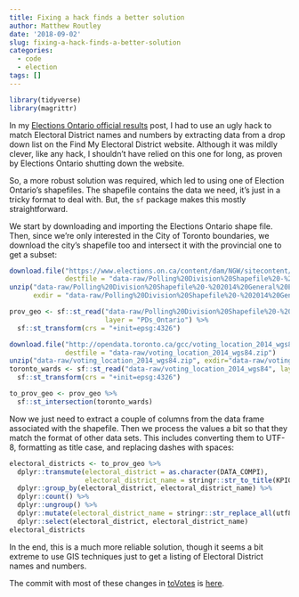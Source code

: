 ```yaml
---
title: Fixing a hack finds a better solution
author: Matthew Routley
date: '2018-09-02'
slug: fixing-a-hack-finds-a-better-solution
categories:
  - code
  - election
tags: []
---
```


```r
library(tidyverse)
library(magrittr)
```

In my [Elections Ontario official results](https://matt.routleynet.org/post/elections-ontario-official-results/) post, I had to use an ugly hack to match Electoral District names and numbers by extracting data from a drop down list on the Find My Electoral District website. Although it was mildly clever, like any hack, I shouldn't have relied on this one for long, as proven by Elections Ontario shutting down the website. 

So, a more robust solution was required, which led to using one of Election Ontario's shapefiles. The shapefile contains the data we need, it's just in a tricky format to deal with. But, the `sf` package makes this mostly straightforward.

We start by downloading and importing the Elections Ontario shape file. Then, since we're only interested in the City of Toronto boundaries, we download the city's shapefile too and intersect it with the provincial one to get a subset:

```r
download.file("https://www.elections.on.ca/content/dam/NGW/sitecontent/2016/preo/shapefiles/Polling%20Division%20Shapefile%20-%202014%20General%20Election.zip", 
              destfile = "data-raw/Polling%20Division%20Shapefile%20-%202014%20General%20Election.zip")
unzip("data-raw/Polling%20Division%20Shapefile%20-%202014%20General%20Election.zip", 
      exdir = "data-raw/Polling%20Division%20Shapefile%20-%202014%20General%20Election")

prov_geo <- sf::st_read("data-raw/Polling%20Division%20Shapefile%20-%202014%20General%20Election", 
                        layer = "PDs_Ontario") %>%
  sf::st_transform(crs = "+init=epsg:4326")

download.file("http://opendata.toronto.ca/gcc/voting_location_2014_wgs84.zip",
              destfile = "data-raw/voting_location_2014_wgs84.zip")
unzip("data-raw/voting_location_2014_wgs84.zip", exdir="data-raw/voting_location_2014_wgs84")
toronto_wards <- sf::st_read("data-raw/voting_location_2014_wgs84", layer = "VOTING_LOCATION_2014_WGS84") %>%
  sf::st_transform(crs = "+init=epsg:4326")

to_prov_geo <- prov_geo %>%
  sf::st_intersection(toronto_wards)
```

Now we just need to extract a couple of columns from the data frame associated with the shapefile. Then we process the values a bit so that they match the format of other data sets. This includes converting them to UTF-8, formatting as title case, and replacing dashes with spaces:

```r
electoral_districts <- to_prov_geo %>%
  dplyr::transmute(electoral_district = as.character(DATA_COMPI),
                   electoral_district_name = stringr::str_to_title(KPI04)) %>%
  dplyr::group_by(electoral_district, electoral_district_name) %>%
  dplyr::count() %>%
  dplyr::ungroup() %>%
  dplyr::mutate(electoral_district_name = stringr::str_replace_all(utf8::as_utf8(electoral_district_name), "\u0097", " ")) %>%
  dplyr::select(electoral_district, electoral_district_name)
electoral_districts
```

In the end, this is a much more reliable solution, though it seems a bit extreme to use GIS techniques just to get a listing of Electoral District names and numbers. 

The commit with most of these changes in [toVotes](https://github.com/Psepho/toVotes) is [here](https://github.com/Psepho/toVotes/commit/272ea413a6a9a11f0070bcc2c65ed2fcba6e5a4c). 
